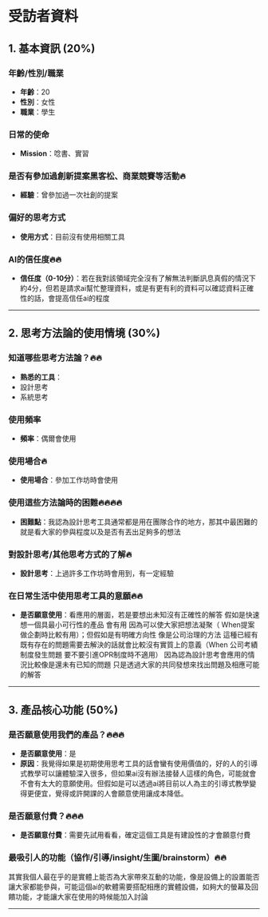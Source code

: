 # 受訪者資料

## 1. 基本資訊 (20%)


### 年齡/性別/職業
- **年齡**：20
- **性別**：女性
- **職業**：學生

### 日常的使命
- **Mission**：唸書、實習

### 是否有參加過創新提案黑客松、商業競賽等活動🔥
- **經驗**：曾參加過一次社創的提案

### 偏好的思考方式
- **使用方式**：目前沒有使用相關工具

### AI的信任度🔥🔥
- **信任度（0-10分）**：若在我對該領域完全沒有了解無法判斷訊息真假的情況下約4分，但若是請求ai幫忙整理資料，或是有更有利的資料可以確認資料正確性的話，會提高信任ai的程度

---

## 2. 思考方法論的使用情境 (30%)

### 知道哪些思考方法論？🔥🔥
- **熟悉的工具**：
- 設計思考
- 系統思考

### 使用頻率
- **頻率**：偶爾會使用

### 使用場合🔥
- **使用場合**：參加工作坊時會使用

### 使用這些方法論時的困難🔥🔥🔥🔥
- **困難點**：我認為設計思考工具通常都是用在團隊合作的地方，那其中最困難的就是看大家的參與程度以及是否有丟出足夠多的想法

### 對設計思考/其他思考方式的了解🔥
- **設計思考**：上過許多工作坊時會用到，有一定經驗

### 在日常生活中使用思考工具的意願🔥🔥
- **是否願意使用**：看應用的層面，若是要想出未知沒有正確性的解答 假如是快速想一個具最小可行性的產品 會有用 因為可以使大家把想法凝聚（ When提案做企劃時比較有用）；但假如是有明確方向性 像是公司治理的方法 這種已經有既有存在的問題需要去解決的話就會比較沒有實質上的意義（When 公司考績制度發生問題 要不要引進OPR制度時不適用）
因為認為設計思考會應用的情況比較像是還未有已知的問題 只是透過大家的共同發想來找出問題及相應可能的解答

---

## 3. 產品核心功能 (50%)

### 是否願意使用我們的產品？🔥🔥🔥
- **是否願意使用**：是
- **原因**：我覺得如果是初期使用思考工具的話會蠻有使用價值的，好的人的引導式教學可以讓體驗深入很多，但如果ai沒有辦法接替人這樣的角色，可能就會不會有太大的意願使用。但假如是可以透過ai將目前以人為主的引導式教學變得更便宜，覺得或許開課的人會願意使用讓成本降低。

### 是否願意付費？🔥🔥🔥
- **是否願意付費**：需要先試用看看，確定這個工具是有建設性的才會願意付費

### 最吸引人的功能（協作/引導/insight/生圖/brainstorm）🔥🔥
其實我個人最在乎的是實體上能否為大家帶來互動的功能，像是設備上的設置能否讓大家都能參與，可能這個ai的軟體需要搭配相應的實體設備，如夠大的螢幕及回饋功能，才能讓大家在使用的時候能加入討論

---
